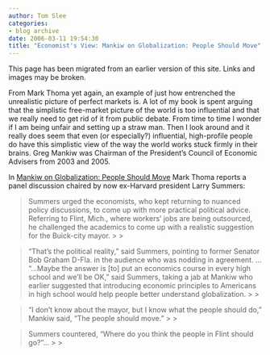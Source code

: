 ```yaml
---
author: Tom Slee
categories:
- blog archive
date: 2006-03-11 19:54:30
title: "Economist's View: Mankiw on Globalization: People Should Move"
---
```


::: {.callout-note}

This page has been migrated from an earlier version of this site. 
Links and images may be broken.

:::



				

From Mark Thoma yet again, an example of just how entrenched the unrealistic picture of perfect markets is. A lot of my book is spent arguing that the simplistic free-market picture of the world is too influential and that we really need to get rid of it from public debate. From time to time I wonder if I am being unfair and setting up a straw man. Then I look around and it really does seem that even (or especially?) influential, high-profile people do have this simplistic view of the way the world works stuck firmly in their brains. Greg Mankiw was Chairman of the President's Council of
Economic Advisers from 2003 and 2005.




In [Mankiw on Globalization: People Should Move](http://economistsview.typepad.com/economistsview/2006/03/mankiw_on_globa.html) Mark Thoma reports a panel discussion chaired by now ex-Harvard president Larry Summers:

<blockquote>Summers urged the economists, who kept returning to nuanced policy
discussions, to come up with more practical political advice. Referring to
Flint, Mich., where workers’ jobs are being outsourced, he challenged the
academics to come up with a realistic suggestion for the Buick-city mayor. 
> 
> </blockquote>




<blockquote>“That’s the political reality,” said Summers, pointing to former Senator Bob
Graham D-Fla. in the audience who was nodding in agreement. ... “...Maybe the answer is [to] put an economics
course in every high school and we’ll be OK,” said Summers, taking a jab at
Mankiw who earlier suggested that introducing economic principles to Americans
in high school would help people better understand globalization. 
> 
> </blockquote>




<blockquote>“I don’t know about the mayor, but I know what the people should do,” Mankiw
said, “The people should move.” 
> 
> </blockquote>




<blockquote>Summers countered, “Where do you think the people in Flint should go?”...
> 
> </blockquote>


		
